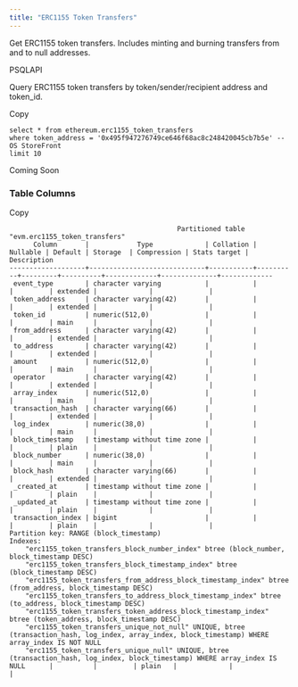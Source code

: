 ```yaml
---
title: "ERC1155 Token Transfers"
---
```


Get ERC1155 token transfers. Includes minting and burning transfers from and to null addresses.

PSQLAPI

Query ERC1155 token transfers by token/sender/recipient address and token\_id.

Copy

```
select * from ethereum.erc1155_token_transfers 
where token_address = '0x495f947276749ce646f68ac8c248420045cb7b5e' -- OS StoreFront
limit 10
```

Coming Soon

### **Table Columns**

Copy

```
                                          Partitioned table "evm.erc1155_token_transfers"
      Column       |            Type             | Collation | Nullable | Default | Storage  | Compression | Stats target | Description 
-------------------+-----------------------------+-----------+----------+---------+----------+-------------+--------------+-------------
 event_type        | character varying           |           |          |         | extended |             |              | 
 token_address     | character varying(42)       |           |          |         | extended |             |              | 
 token_id          | numeric(512,0)              |           |          |         | main     |             |              | 
 from_address      | character varying(42)       |           |          |         | extended |             |              | 
 to_address        | character varying(42)       |           |          |         | extended |             |              | 
 amount            | numeric(512,0)              |           |          |         | main     |             |              | 
 operator          | character varying(42)       |           |          |         | extended |             |              | 
 array_index       | numeric(512,0)              |           |          |         | main     |             |              | 
 transaction_hash  | character varying(66)       |           |          |         | extended |             |              | 
 log_index         | numeric(38,0)               |           |          |         | main     |             |              | 
 block_timestamp   | timestamp without time zone |           |          |         | plain    |             |              | 
 block_number      | numeric(38,0)               |           |          |         | main     |             |              | 
 block_hash        | character varying(66)       |           |          |         | extended |             |              | 
 _created_at       | timestamp without time zone |           |          |         | plain    |             |              | 
 _updated_at       | timestamp without time zone |           |          |         | plain    |             |              | 
 transaction_index | bigint                      |           |          |         | plain    |             |              | 
Partition key: RANGE (block_timestamp)
Indexes:
    "erc1155_token_transfers_block_number_index" btree (block_number, block_timestamp DESC)
    "erc1155_token_transfers_block_timestamp_index" btree (block_timestamp DESC)
    "erc1155_token_transfers_from_address_block_timestamp_index" btree (from_address, block_timestamp DESC)
    "erc1155_token_transfers_to_address_block_timestamp_index" btree (to_address, block_timestamp DESC)
    "erc1155_token_transfers_token_address_block_timestamp_index" btree (token_address, block_timestamp DESC)
    "erc1155_token_transfers_unique_not_null" UNIQUE, btree (transaction_hash, log_index, array_index, block_timestamp) WHERE array_index IS NOT NULL
    "erc1155_token_transfers_unique_null" UNIQUE, btree (transaction_hash, log_index, block_timestamp) WHERE array_index IS NULL      |          |         | plain   |             |              | 
```



